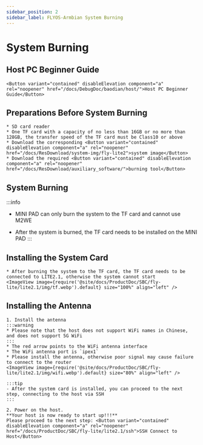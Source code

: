 ```yaml
---
sidebar_position: 2
sidebar_label: FLYOS-Armbian System Burning
---
```



# System Burning

## Host PC Beginner Guide

    <Button variant="contained" disableElevation component="a" rel="noopener" href="/docs/DebugDoc/baodian/host/">Host PC Beginner Guide</Button>

## Preparations Before System Burning

    * SD card reader
    * One TF card with a capacity of no less than 16GB or no more than 128GB, the transfer speed of the TF card must be Class10 or above
    * Download the corresponding <Button variant="contained" disableElevation component="a" rel="noopener" href="/docs/ResDownload/system-img/fly-lite2">system image</Button>
    * Download the required <Button variant="contained" disableElevation component="a" rel="noopener" href="/docs/ResDownload/auxiliary_software/">burning tool</Button>

## System Burning
:::info
* MINI PAD can only burn the system to the TF card and cannot use M2WE
* After the system is burned, the TF card needs to be installed on the MINI PAD
:::
    
    <TF />

## Installing the System Card

    * After burning the system to the TF card, the TF card needs to be connected to LITE2.1, otherwise the system cannot start
    <ImageView image={require('@site/docs/ProductDoc/SBC/fly-lite/lite2.1/img/tf.webp').default} size="100%" align="left" />  

## Installing the Antenna

    1. Install the antenna
    :::warning
    * Please note that the host does not support WiFi names in Chinese, and does not support 5G WiFi
    :::
    * The red arrow points to the WiFi antenna interface
    * The WiFi antenna port is `ipex1`
    * Please install the antenna, otherwise poor signal may cause failure to connect to the router
    <ImageView image={require('@site/docs/ProductDoc/SBC/fly-lite/lite2.1/img/wifi.webp').default} size="80%" align="left" /> 

    :::tip
    - After the system card is installed, you can proceed to the next step, connecting to the host via SSH
    :::

    2. Power on the host.  
    **Your host is now ready to start up!!!**  
    Please proceed to the next step: <Button variant="contained" disableElevation component="a" rel="noopener" href="/docs/ProductDoc/SBC/fly-lite/lite2.1/ssh">SSH Connect to Host</Button>
